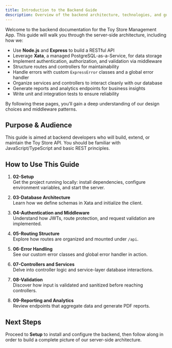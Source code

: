 ```yaml
---
title: Introduction to the Backend Guide
description: Overview of the backend architecture, technologies, and guide structure for the Toy Store Management App.
---
```


Welcome to the backend documentation for the Toy Store Management App. This guide will walk you through the server-side architecture, including how we:

- Use **Node.js** and **Express** to build a RESTful API
- Leverage **Xata**, a managed PostgreSQL-as-a-Service, for data storage
- Implement authentication, authorization, and validation via middleware
- Structure routes and controllers for maintainability
- Handle errors with custom `ExpressError` classes and a global error handler
- Organize services and controllers to interact cleanly with our database
- Generate reports and analytics endpoints for business insights
- Write unit and integration tests to ensure reliability

By following these pages, you’ll gain a deep understanding of our design choices and middleware patterns.

## Purpose & Audience

This guide is aimed at backend developers who will build, extend, or maintain the Toy Store API. You should be familiar with JavaScript/TypeScript and basic REST principles.

## How to Use This Guide

1. **02-Setup**  
   Get the project running locally: install dependencies, configure environment variables, and start the server.

2. **03-Database Architecture**  
   Learn how we define schemas in Xata and initialize the client.

3. **04-Authentication and Middleware**  
   Understand how JWTs, route protection, and request validation are implemented.

4. **05-Routing Structure**  
   Explore how routes are organized and mounted under `/api`.

5. **06-Error Handling**  
   See our custom error classes and global error handler in action.

6. **07-Controllers and Services**  
   Delve into controller logic and service-layer database interactions.

7. **08-Validation**  
   Discover how input is validated and sanitized before reaching controllers.

8. **09-Reporting and Analytics**  
   Review endpoints that aggregate data and generate PDF reports.

## Next Steps

Proceed to **Setup** to install and configure the backend, then follow along in order to build a complete picture of our server-side architecture.
